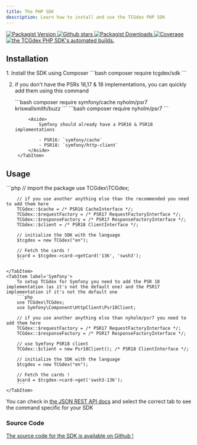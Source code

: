 ```yaml
---
title: The PHP SDK
description: Learn how to install and use the TCGdex PHP SDK
---
```


<p class="flex gap-2 justify-center">
	<a href="https://packagist.org/packages/tcgdex/sdk">
		<img src="https://img.shields.io/github/v/release/tcgdex/php-sdk?include_prereleases&style=flat-square" alt="Packagist Version"/>
	</a>
	<a href="https://github.com/tcgdex/php-sdk/stargazers">
		<img src="https://img.shields.io/github/stars/tcgdex/php-sdk?style=flat-square" alt="Github stars" />
	</a>
	<a href="https://packagist.org/packages/tcgdex/sdk">
		<img src="https://img.shields.io/packagist/dt/tcgdex/sdk?style=flat-square" alt="Packagist Downloads" />
	</a>
	<a href="https://app.codecov.io/gh/tcgdex/php-sdk/">
		<img src="https://img.shields.io/codecov/c/github/tcgdex/php-sdk?style=flat-square&token=MCENGBDCXN" alt="Coverage" />
	</a>
	<a href="https://github.com/tcgdex/php-sdk/actions/workflows/build-test.yml">
		<img src="https://img.shields.io/github/actions/workflow/status/tcgdex/php-sdk/build-test.yml?style=flat-square" alt="the TCGdex PHP SDK's automated builds." />
	</a>
</p>

## Installation

<Steps>
1. Install the SDK using Composer
	```bash
	composer require tcgdex/sdk
	```

2. if you don't have the PSRs 16,17 & 18 implementations, you can quickly add them using this command

	<Tabs syncKey='framework'>
		<TabItem label='Basic PHP'>
			```bash
			composer require symfony/cache nyholm/psr7 kriswallsmith/buzz
			```
		</TabItem>
		<TabItem label='Symfony'>
			```bash
			composer require nyholm/psr7
			```

			<Aside>
				Symfony should already have a PSR16 & PSR18 implementations

				- PSR16: `symfony/cache`
				- PSR18: `symfony/http-client`
			</Aside>
		</TabItem>
	</Tabs>

</Steps>

## Usage

<Tabs syncKey='framework'>
	<TabItem label='Basic PHP'>
		```php
		// import the package
		use TCGdex\TCGdex;

		// if you use another anything else than the recommended you need to add them here
		TCGdex::$cache = /* PSR16 CacheInterface */;
		TCGdex::$requestFactory = /* PSR17 RequestFactoryInterface */;
		TCGdex::$responseFactory = /* PSR17 ResponseFactoryInterface */;
		TCGdex::$client = /* PSR18 ClientInterface */;

		// initialize the SDK with the language
		$tcgdex = new TCGdex("en");

		// Fetch the cards !
		$card = $tcgdex->card->getCard('136', 'swsh3');
		```

	</TabItem>
	<TabItem label='Symfony'>
		To setup TCGdex for Symfony you need to add the PSR 18 implementation (as it's not the default one) and the PSR17 implementation if it's not the default one
		```php
		use TCGdex\TCGdex;
		use Symfony\Component\HttpClient\Psr18Client;

		// if you use another anything else than nyholm/psr7 you need to add them here
		TCGdex::$requestFactory = /* PSR17 RequestFactoryInterface */;
		TCGdex::$responseFactory = /* PSR17 ResponseFactoryInterface */;

		// use Symfony PSR18 client
		TCGdex::$client = new Psr18Client(); /* PSR18 ClientInterface */;

		// initialize the SDK with the language
		$tcgdex = new TCGdex("en");

		// Fetch the cards !
		$card = $tcgdex->card->get('swsh3-136');
		```
	</TabItem>
</Tabs>

You can check in [the JSON REST API docs](/rest) and select the correct tab to see the command specific for your SDK


### Source Code

[The source code for the SDK is available on Github !](https://github.com/tcgdex/php-sdk)
